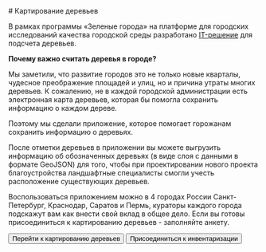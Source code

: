 <Text>
# Картирование деревьев

В рамках программы «Зеленые города» на платформе для городских исследований качества городской среды разработано [IT-решение](https://mesto.io/BCQEKSXSGI265YHO) для подсчета деревьев.

**Почему важно считать деревья в городе?**

Мы заметили, что развитие городов это не только новые кварталы, чудесное преображение площадей и улиц, но и причина утраты многих деревьев. К сожалению, не в каждой городской администрации есть электронная карта деревьев, которая бы помогла сохранить информацию о каждом дереве.

Поэтому мы сделали приложение, которое помогает горожанам сохранить информацию о деревьях.

После отметки деревьев в приложении вы можете выгрузить информацию об обозначенных деревьях (в виде слоя с данными в формате GeoJSON) для того, чтобы при проектировании нового проекта благоустройства ландшафтные специалисты смогли учесть расположение существующих деревьев.

Воспользоваться приложением можно в 4 городах России Санкт-Петербург, Краснодар, Саратов и Пермь, кураторы каждого города подскажут вам как внести свой вклад в общее дело. Если вы готовы присоединиться к картированию деревьев - заполняйте анкету.
</Text>

<Buttons>
    <Button
        component='a'
        variant='outline'
        href='https://mesto.io/BCQEKSXSGI265YHO'
        target="_blank"
    >
        Перейти к картированию деревьев
    </Button>
    <Button
        component='a'
        variant='outline'
        href='https://forms.gle/TVD8zRbwyRTkkEHc9'
        target="_blank"
    >
        Присоединиться к инвентаризации
    </Button>
</Buttons>